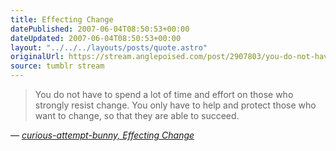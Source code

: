 ```yaml
---
title: Effecting Change
datePublished: 2007-06-04T08:50:53+00:00
dateUpdated: 2007-06-04T08:50:53+00:00
layout: "../../../layouts/posts/quote.astro"
originalUrl: https://stream.anglepoised.com/post/2907803/you-do-not-have-to-spend-a-lot-of-time-and-effort
source: tumblr stream
---
```


> You do not have to spend a lot of time and effort on those who strongly resist change. You only have to help and protect those who want to change, so that they are able to succeed.

— <cite>[curious-attempt-bunny, _Effecting Change_](http://curious-attempt-bunny.blogspot.com/2007/03/effecting-change.html)</cite>
